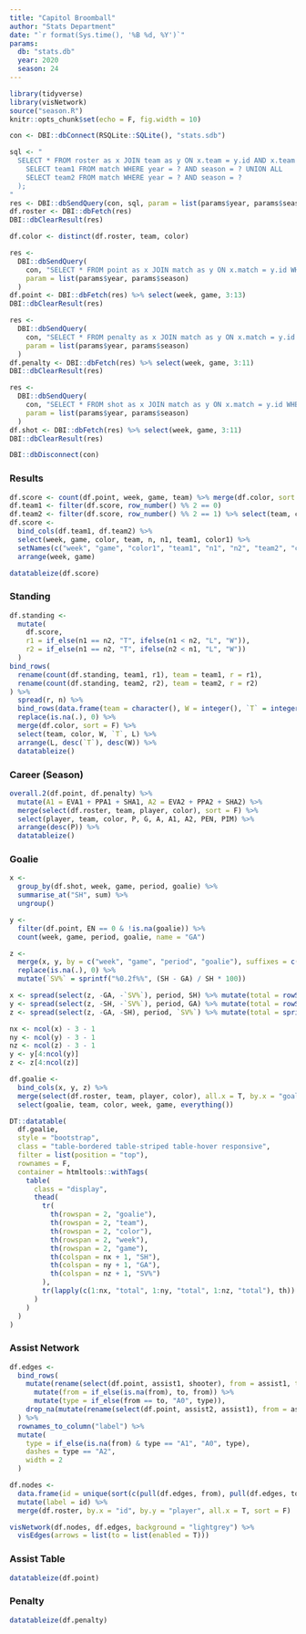 ```yaml
---
title: "Capitol Broomball"
author: "Stats Department"
date: "`r format(Sys.time(), '%B %d, %Y')`"
params:
  db: "stats.db"
  year: 2020
  season: 24
---
```


```r
library(tidyverse)
library(visNetwork)
source("season.R")
knitr::opts_chunk$set(echo = F, fig.width = 10)
```

```r
con <- DBI::dbConnect(RSQLite::SQLite(), "stats.sdb")

sql <- "
  SELECT * FROM roster as x JOIN team as y ON x.team = y.id AND x.team IN (
    SELECT team1 FROM match WHERE year = ? AND season = ? UNION ALL 
    SELECT team2 FROM match WHERE year = ? AND season = ?
  );
"
res <- DBI::dbSendQuery(con, sql, param = list(params$year, params$season, params$year, params$season))
df.roster <- DBI::dbFetch(res)
DBI::dbClearResult(res)

df.color <- distinct(df.roster, team, color)

res <- 
  DBI::dbSendQuery(
    con, "SELECT * FROM point as x JOIN match as y ON x.match = y.id WHERE year = ? AND season = ?;", 
    param = list(params$year, params$season)
  )
df.point <- DBI::dbFetch(res) %>% select(week, game, 3:13)
DBI::dbClearResult(res)

res <- 
  DBI::dbSendQuery(
    con, "SELECT * FROM penalty as x JOIN match as y ON x.match = y.id WHERE year = ? AND season = ?;", 
    param = list(params$year, params$season)
  )
df.penalty <- DBI::dbFetch(res) %>% select(week, game, 3:11)
DBI::dbClearResult(res)

res <- 
  DBI::dbSendQuery(
    con, "SELECT * FROM shot as x JOIN match as y ON x.match = y.id WHERE year = ? AND season = ?;", 
    param = list(params$year, params$season)
  )
df.shot <- DBI::dbFetch(res) %>% select(week, game, 3:11)
DBI::dbClearResult(res)

DBI::dbDisconnect(con)
```

### Results

```r
df.score <- count(df.point, week, game, team) %>% merge(df.color, sort = F)
df.team1 <- filter(df.score, row_number() %% 2 == 0)
df.team2 <- filter(df.score, row_number() %% 2 == 1) %>% select(team, color, n)
df.score <-
  bind_cols(df.team1, df.team2) %>% 
  select(week, game, color, team, n, n1, team1, color1) %>% 
  setNames(c("week", "game", "color1", "team1", "n1", "n2", "team2", "color2")) %>%
  arrange(week, game)

datatableize(df.score)
```

### Standing

```r
df.standing <-
  mutate(
    df.score, 
    r1 = if_else(n1 == n2, "T", ifelse(n1 < n2, "L", "W")),
    r2 = if_else(n1 == n2, "T", ifelse(n2 < n1, "L", "W"))
  )
bind_rows(
  rename(count(df.standing, team1, r1), team = team1, r = r1),
  rename(count(df.standing, team2, r2), team = team2, r = r2)
) %>%
  spread(r, n) %>%
  bind_rows(data.frame(team = character(), W = integer(), `T` = integer(), L = integer(), stringsAsFactors = F)) %>%
  replace(is.na(.), 0) %>%
  merge(df.color, sort = F) %>%
  select(team, color, W, `T`, L) %>%
  arrange(L, desc(`T`), desc(W)) %>%
  datatableize()
```

### Career (Season)

```r
overall.2(df.point, df.penalty) %>% 
  mutate(A1 = EVA1 + PPA1 + SHA1, A2 = EVA2 + PPA2 + SHA2) %>%
  merge(select(df.roster, team, player, color), sort = F) %>%
  select(player, team, color, P, G, A, A1, A2, PEN, PIM) %>%
  arrange(desc(P)) %>%
  datatableize()
```

### Goalie

```r
x <- 
  group_by(df.shot, week, game, period, goalie) %>% 
  summarise_at("SH", sum) %>% 
  ungroup()

y <-
  filter(df.point, EN == 0 & !is.na(goalie)) %>% 
  count(week, game, period, goalie, name = "GA")

z <- 
  merge(x, y, by = c("week", "game", "period", "goalie"), suffixes = c("", ".y"), all.x = T, sort = F) %>%
  replace(is.na(.), 0) %>%
  mutate(`SV%` = sprintf("%0.2f%%", (SH - GA) / SH * 100))

x <- spread(select(z, -GA, -`SV%`), period, SH) %>% mutate(total = rowSums(.[4:ncol(.)]))
y <- spread(select(z, -SH, -`SV%`), period, GA) %>% mutate(total = rowSums(.[4:ncol(.)]))
z <- spread(select(z, -GA, -SH), period, `SV%`) %>% mutate(total = sprintf("%0.2f%%", (x$total - y$total) / x$total * 100))

nx <- ncol(x) - 3 - 1
ny <- ncol(y) - 3 - 1
nz <- ncol(z) - 3 - 1
y <- y[4:ncol(y)]
z <- z[4:ncol(z)]

df.goalie <- 
  bind_cols(x, y, z) %>%
  merge(select(df.roster, team, player, color), all.x = T, by.x = "goalie", by.y = "player", sort = F) %>%
  select(goalie, team, color, week, game, everything())

DT::datatable(
  df.goalie,
  style = "bootstrap",
  class = "table-bordered table-striped table-hover responsive",
  filter = list(position = "top"),
  rownames = F,
  container = htmltools::withTags(
    table(
      class = "display",
      thead(
        tr(
          th(rowspan = 2, "goalie"),
          th(rowspan = 2, "team"),
          th(rowspan = 2, "color"),
          th(rowspan = 2, "week"),
          th(rowspan = 2, "game"),
          th(colspan = nx + 1, "SH"),
          th(colspan = ny + 1, "GA"),
          th(colspan = nz + 1, "SV%")
        ),
        tr(lapply(c(1:nx, "total", 1:ny, "total", 1:nz, "total"), th))
      )
    )
  )
)
```

### Assist Network

```r
df.edges <-
  bind_rows(
    mutate(rename(select(df.point, assist1, shooter), from = assist1, to = shooter), type = "A1") %>%
      mutate(from = if_else(is.na(from), to, from)) %>%
      mutate(type = if_else(from == to, "A0", type)),
    drop_na(mutate(rename(select(df.point, assist2, assist1), from = assist2, to = assist1), type = "A2"), from)
  ) %>%
  rownames_to_column("label") %>%
  mutate(
    type = if_else(is.na(from) & type == "A1", "A0", type), 
    dashes = type == "A2",
    width = 2
  )

df.nodes <- 
  data.frame(id = unique(sort(c(pull(df.edges, from), pull(df.edges, to))))) %>%
  mutate(label = id) %>%
  merge(df.roster, by.x = "id", by.y = "player", all.x = T, sort = F)

visNetwork(df.nodes, df.edges, background = "lightgrey") %>%
  visEdges(arrows = list(to = list(enabled = T)))
```

### Assist Table

```r
datatableize(df.point)
```

### Penalty

```r
datatableize(df.penalty)
```

